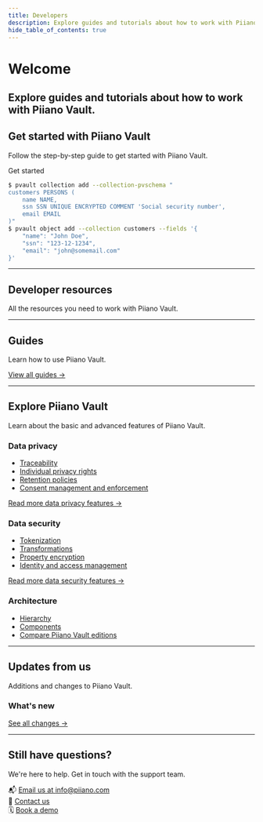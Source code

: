 ```yaml
---
title: Developers
description: Explore guides and tutorials about how to work with Piiano Vault.
hide_table_of_contents: true
---
```


<h1 className="hero__title">Welcome</h1>
<h2 className="hero__subtitle margin-top--none">Explore guides and tutorials about how to work with Piiano Vault.</h2>


<section className="padding-top--lg">
<div className="row">
<div className="col col--6">
<div className="col-demo padding-top--lg">

## Get started with Piiano Vault
Follow the step-by-step guide to get started with Piiano Vault.

<ButtonLink size="large" className="margin-top--md margin-bottom--md" to="/guides/get-started/">Get started</ButtonLink>

</div>
</div>
<div className="col col--6">
<div className="col-demo">
<TerminalWindow>

```bash
$ pvault collection add --collection-pvschema "
customers PERSONS (
    name NAME,
    ssn SSN UNIQUE ENCRYPTED COMMENT 'Social security number',
    email EMAIL
)"
$ pvault object add --collection customers --fields '{
    "name": "John Doe",
    "ssn": "123-12-1234",
    "email": "john@somemail.com"
}'
```

</TerminalWindow>
</div>
</div>
</div>
</section>

---

## Developer resources
All the resources you need to work with Piiano Vault.

<CardList>
  <Card
    title="Installation guide"
    description="Discover how to run Piiano Vault on any platform, from local development to production environments."
    icon="🚀"
    link="Read the installation guide"
    to="/guides/install"
    />
  <Card
    title="API reference"
    description="Explore the Piiano Vault REST API documentation and integrate Piiano Vault with your system."
    icon="👩‍💻"
    link="Explore the API reference"
    to="/api"
    />
  <Card
    title="CLI reference"
    description="Learn about the Piiano Vault command-line interface."
    icon="💻"
    link="Explore the CLI reference"
    to="/cli"
    />
</CardList>

---

## Guides
Learn how to use Piiano Vault.

<CardList>
  <Card
    title="Manage collections and schemas"
    to="/guides/manage-collections-and-schemas"
    description="Learn how to manage Piiano Vault collections and schemas."
    link="Read the guidelines"
    />
  <Card
    title="Write and read personal data"
    to="/guides/write-and-read-personal-data"
    description="Learn how to write and read personal data with Piiano Vault."
    link="Read the guidelines"
    />
  <Card
    title="Tokenize personal data"
    to="/guides/tokenize-personal-data"
    description="Learn how to tokenize personal data with Piiano Vault."
    link="Read the guidelines"
    />
  <Card
    title="Manage users and policies"
    to="/guides/manage-users-and-policies"
    description="Learn how to manage Piiano Vault users, roles, and policies."
    link="Read the guidelines"
    />
  <Card
    title="Configure"
    to="/guides/configure"
    description="Learn how to configure a Piiano Vault deployment to suit your needs."
    link="Read the guidelines"
    />
  <Card
    title="Monitor"
    to="/guides/monitor"
    description="Learn how to monitor your Piiano Vault deployment."
    link="Read guidelines"
    />
</CardList>

[View all guides →](/guides)

---

## Explore Piiano Vault
Learn about the basic and advanced features of Piiano Vault.

<section className="row reference">
<div className="col col--4">
<div className="col-demo">

<h3>Data privacy</h3>

* [Traceability](/data-privacy/traceability)  
* [Individual privacy rights](/data-privacy/individual-privacy-rights)  
* [Retention policies](/data-privacy/retention-policies)  
* [Consent management and enforcement](/data-privacy/consent-management-and-enforcement)

[Read more data privacy features →](/data-privacy)

</div>
</div>

<div className="col col--4">
<div className="col-demo">

<h3>Data security</h3>

* [Tokenization](/data-security/tokenization)  
* [Transformations](/data-security/transformations)  
* [Property encryption](/data-security/property-encryption)  
* [Identity and access management](/data-security/identity-and-access-management)  

[Read more data security features →](/data-security)

</div>
</div>

<div className="col col--4">
<div className="col-demo">

<h3>Architecture</h3>

* [Hierarchy](/architecture/hierarchy)  
* [Components](/architecture/components)  
* [Compare Piiano Vault editions](/architecture/editions)  

</div>
</div>
</section>

---

## Updates from us
Additions and changes to Piiano Vault.

<section>
<div className="row">
<div className="col col--6">

<div className="changelog-container padding--lg margin-bottom--md">

<h3>What's new</h3>

<ChangelogList count={5} className="margin-bottom--md" />

[See all changes →](/changelog)

</div>
</div>
<div className="col col--6">
<div>

<CardList columns={1}>
  <Card
    className="margin-bottom--md"
    title="Upcoming features"
    description="Get prepared for future changes to Piiano Vault."
    to="/roadmap"
    link="Review the public roadmap"
    />
</CardList>

</div>
</div>
</div>
</section>

---

## Still have questions?
We're here to help. Get in touch with the support team.

📬 [Email us at info@piiano.com](mailto:info@piiano.com)  
💬 [Contact us](https://piiano.com/contact-us/)  
🗓️ [Book a demo](https://calendly.com/piiano-founders/demo/)  
